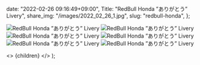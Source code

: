 
  date: "2022-02-26 09:16:49+09:00",
  Title: "RedBull Honda ”ありがとう” Livery",
  share_img: "/images/2022_02_26_1.jpg",
  slug: "redbull-honda",
};

![RedBull Honda ”ありがとう” Livery](/images/2022_02_26_6.jpg)
![RedBull Honda ”ありがとう” Livery](/images/2022_02_26_5.jpg)
![RedBull Honda ”ありがとう” Livery](/images/2022_02_26_1.jpg)
![RedBull Honda ”ありがとう” Livery](/images/2022_02_26_2.jpg)
![RedBull Honda ”ありがとう” Livery](/images/2022_02_26_3.jpg)
![RedBull Honda ”ありがとう” Livery](/images/2022_02_26_4.jpg)

  <>
    <Head>
      <title>{meta.Title} | 異郷好実</title>
    </Head>
    <PostLayout meta={meta}>{children}</PostLayout>
  </>
);
